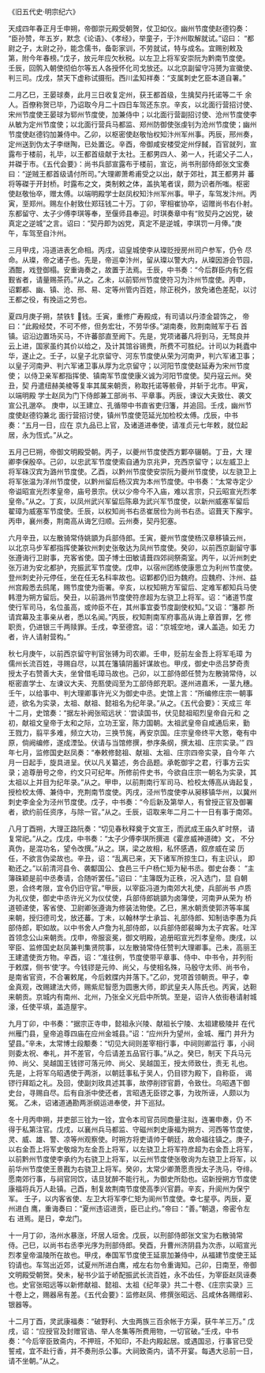 

《旧五代史·明宗纪六》

天成四年春正月壬申朔，帝御崇元殿受朝贺，仗卫如仪。幽州节度使赵德钧奏： “臣孙赞，年五岁，默念《论语》、《孝经》，举童子，于汴州取解就试。”诏曰： “都尉之子，太尉之孙，能念儒书，备彰家训，不劳就试，特与成名。宜赐别敕及 第，附今年春榜。”戊子，放元年应欠秋税。以左卫上将军安崇阮为黔南节度使。 壬辰，回鹘入朝使彻伯尔等五人各授怀化司戈放还。以北京副留守冯赟为宣徽使、 判三司。戊戌，禁天下虚称试摄衔。西川孟知祥奏：“支属刺史乞臣本道自署。”

二月乙巳，王晏球奏，此月三日收复定州，获王都首级，生擒契丹托诺等二千 余人。百僚称贺已毕，乃诏取今月二十四日车驾还东京。辛亥，以北面行营招讨使、 宋州节度使王晏球为郓州节度使，加兼侍中；以北面行营副招讨使、沧州节度使李 从敏为定州节度使；以北面行营兵马都监、郑州防御使张虔钊为沧州节度使；幽州 节度使赵德钧加兼侍中。乙卯，以枢密使赵敬怡权知汴州军州事。丙辰，邢州奏， 定州送到伪太子李继陶，已处置讫。辛酉，帝御咸安楼受定州俘馘，百官就列，宣 露布于楼前，礼毕，以王都首级献于太社。王都男四人、弟一人，托诺父子二人， 并磔于市。《五代会要》：尚书兵部宣露布于楼前，宣讫，尚书刑部侍郎张文宝奏 曰：“逆贼王都首级请付所司。”大理卿萧希甫受之以出，献于郊社，其王都男并 蕃将等磔于开封桥。时露布之文，类制敕之体，盖执笔者误，颇为识者所嗤。枢密 使赵敬怡卒，赠太傅。以端明殿学士赵凤权知汴州军州事。甲子，车驾发汴州。丙 寅，至郑州。赐左仆射致仕郑珏钱二十万。丁卯，宰相崔协卒，诏赠尚书右仆射。 东都留守、太子少傅李琪等奉，至偃师县奉迎。时琪奏章中有“败契丹之凶党，破 真定之逆城”之言。诏曰：“契丹即为凶党，真定不是逆城，李琪罚一月俸。”庚 午，车驾至自汴州。

三月甲戌，冯道进表乞命相。丙戌，诏皇城使李从璨贬授房州司户参军，仍令 尽命。从璨，帝之诸子也。先是，帝巡幸汴州，留从璨以警大内，从璨因游会节园， 酒酣，戏登御榻。安重诲奏之，故置于法焉。壬辰，中书奏：“今后群臣内有乞假 觐省者，请量赐茶药。”从之。乙未，以前郓州节度使符习为汴州节度使。丙申， 诏鄴都、幽、镇、沧、邢、易、定等州管内百姓，除正税外，放免诸色差配，以讨 王都之役，有挽运之劳也。

夏四月庚子朔，禁铁钅钱。壬寅，重修广寿殿成，有司请以丹漆金碧饰之， 帝曰：“此殿经焚，不可不修，但务宏壮，不劳华侈。”湖南奏，败荆南贼军于石 首镇。诏沿边置场买马，不许蕃部直至阙下。先是，党项诸蕃凡将到马，无驽良并 云上进，国家虽约其价以给之，及计其馆谷锡赉，所费不可胜纪。计司以为耗蠹中 华，遂止之。壬子，以皇子北京留守、河东节度使从荣为河南尹，判六军诸卫事； 以皇子河南尹、判六军诸卫事从厚为北京留守；以河阳节度使赵延寿为宋州节度使； 以侍卫亲军都指挥使、镇南军节度使康义诚为河阳节度使。契丹寇云州。癸丑，契 丹遣纽赫美棱等复率其属来朝贡，称取托诺等骸骨，并斩于北市。甲寅，以端明殿 学士赵凤为门下侍郎兼工部尚书、平章事。丙辰，谏议大夫致仕、袭文宣公孔邈卒。 庚申，以王建立、孔循带中书直省吏归籓，并追回。壬戌，幽州节度使赵德钧兼北 面行营招讨使，镇州节度使范延光加检校太傅。戊辰，中书奏：“五月一日，应在 京九品已上官，及诸道进奉使，请准贞元七年敕，就位起居，永为恆式。”从之。

五月己巳朔，帝御文明殿受朝。丙子，以夔州节度使西方鄴卒辍朝。丁丑，大 理卿李保殷卒。己卯，以忠武军节度使索自通为京兆尹，充西京留守；以左威卫上 将军硃汉宾为潞州节度使。乙酉，以黔州节度使安崇阮为夔州节度使，以左骁卫上 将军张温为洋州节度使，以黔州留后杨汉宾为本州节度使。中书奏：“太常寺定少 帝谥昭宣光烈孝皇帝，庙号景宗。伏以少帝今不入庙，难以言宗，只云昭宣光烈孝 皇帝。”从之。丁亥，以凤州武兴军留后陈皋为武兴军节度使，以新州威塞军留后 翟璋为威塞军节度使。壬辰，以权知尚书右丞崔居俭为尚书右丞。诏葺天下廨宇。 丙申，襄州奏，荆南高从诲乞归顺。云州奏，契丹犯塞。

六月辛丑，以左散骑常侍姚顗为兵部侍郎。壬寅，夔州节度使杨汉章移镇云州， 以北京马步军都指挥使兼钦州刺史张敬达为凤州节度使。癸卯，以前西京副留守事 张遵诲行卫尉事，充客省使。国子博士田敏请葺四郊祠祭斋室。丙午，以沂州刺史 张万进为安北都护，充振武军节度使。戊申，以宿州团练使康思立为利州节度使。 登州刺史孙元停任，坐在任无名科率故也。诏鄴都仍旧为魏府。应魏府、汴州、益 州宫殿悉去鸱尾，赐节度使为衙署。辛亥，以权知朔方军留后、定难军都知兵马使 韩澄为朔方留后。癸丑，以前潞州节度使符彦超为左骁卫上将军。诏：“诸道节度 使行军司马，名位虽高，或帅臣不在，其州事宜委节度副使权知。”又诏：“籓郡 所请宾幕及主事亲从者，悉以名闻。”丙辰，权知荆南军府事高从诲上章首罪，乞 修职贡，仍进银三千两赎罪。壬戌，幸至德宫。诏：“京城空地，课人盖造。如无 力者，许人请射营构。”

秋七月庚午，以前西京留守判官张镈为司农卿。壬申，贬前左金吾上将军毛璋 为儒州长流百姓，寻赐自尽，以其在籓镇阴蓄奸谋故也。甲戌，御史中丞吕梦奇责 授太子右赞善大夫，坐曾借毛璋马故也。己卯，以工部侍郎任赞为左散骑常侍，以 枢密直学士、左谏议大夫、充匦使阎至为工部侍郎充职。遂州进嘉禾，一茎九穗。 壬午，以给事中、判大理卿事许光义为御史中丞。史馆上言：“所编修庄宗一朝事 迹，欲名为实录，太祖、献祖、懿祖名为纪年录。”从之。《五代会要》：天成三 年十二月，史馆奏：“据左补阙张昭远状：‘尝读国书，伏见懿祖昭烈皇帝自元和 之初，献祖文皇帝于太和之际，立功王室，陈力国朝。太祖武皇帝自咸通后来，勤 王戮力，翦平多难，频立大功，三换节旄，再安京国。庄宗皇帝终平大憝，奄有中 原，倘阙编修，遂成湮坠。伏请与当馆修撰，参序条纲，撰太祖、庄宗实录。’” 四年七月，监修国史赵凤奏：“奉敕修懿祖、献祖、太祖、庄宗四帝实录，自今年 六月一日起手，旋具进呈。伏以凡关纂述，务合品题。承乾御宇之君，行事方云实 录；追尊册号之帝，约文只可纪年。所修前件史书，今欲自庄宗一朝名为实录，其 太祖以上并目为纪年录。”从之。甲申，以前荆南行军司马、检校太傅高从诲起复， 授检校太傅、兼侍中，充荆南节度使。丙戌，泾州节度使李从昶移镇华州，以冀州 刺史李金全为泾州节度使。戊子，中书奏：“今后新及第举人，有曾授正官及御署 者，欲约前任资序，与除一官。”从之。壬辰，诏取来年二月二十一日有事于南郊。

八月丁酉朔，大理正路阮奏：“切见春秋释奠于文宣王，而武成王庙久旷时祭， 请复常祀。”从之。戊戌，中书奏：“太子少傅李琪所撰进《霍彦威神道碑》文， 不分真伪，是混功名，望令改撰。”从之。琪，梁之故相，私怀感遇，叙彦威在梁 历任，不欲言伪梁故也。辛丑，诏：“乱离已来，天下诸军所掠生口，有主识认， 即勒还之。”以前清河县令、袭酅国公、食邑三千户杨仁矩为秘书丞。御史台奏： “主簿硃颖是前中丞奏请，合随听罢任。”诏曰：“主簿既为正秩，况入选门，显 自朝恩，合终考限，宜令仍旧守官。”甲辰，以宰臣冯道为南郊大礼使，兵部尚书 卢质为礼仪使，御史中丞许光义为仪仗使，兵部侍郎姚顗为卤簿使，河南尹从荣为 桥道顿递使，客省使、卫尉卿张遵诲为修装法物使。乙巳，黑水朝贡使郭济等率属 来朝，授归德司戈，放还蕃。丁未，以翰林学士承旨、礼部侍郎、知制诰李愚为兵 部侍郎，职如故。以中书舍人卢詹为礼部侍郎，以兵部侍郎裴皞为太子宾客。吐浑 首领念公山来朝贡。戊申，帝服衮冕，御文明殿，追册昭宣光烈孝皇帝。庚戌，以 宰臣、监修国史赵凤兼判集贤院事，以左散骑常侍任赞判大理卿事。己未，高丽王 王建遣使贡方物。辛酉，诏：“准往例，节度使带平章事、侍中、中书令，并列衔 于敕牒，侧书‘使’字。今钱镠是元帅、尚父，与使相名殊，马殷守太师、尚书令， 是南省官资，不合署敕尾，今后敕牒内并落下。”乙卯，党项首领朝贡。甲子，幸 金真观，改赐建法大师，赐紫尼智愿为圆惠大师，即武皇夫人陈氏也。丙寅，达靼 来朝贡。京城内有南州、北州，乃张全义光启中所筑。至是，诏许人依街巷请射城 濠，任使平填，盖造屋宇。

九月丁卯，中书奏：“据宗正寺申，懿祖永兴陵、献祖长宁陵、太祖建极陵并 在代州雁门县，皇帝追尊四庙在应州金城县。”诏：“应州升为望州，金城、雁门 并升为望县。”辛未，太常博士段颙奏：“切见大祠则差宰相行事，中祠则卿监行 事，小祠则委太祝、奉礼，并不差官，今后请差五品官行事。”从之。癸巳，制天 下兵马元帅、尚父、吴越国王钱镠可落元帅、尚父、吴越国王，授太师致仕，责无 礼也。先是，上将军乌昭遇使于两浙，以朝廷事私于吴人，仍目镠为殿下，自称臣， 谒镠行拜蹈之礼。及回，使副刘玫具述其事，故停削镠官爵，令致仕。乌昭遇下御 史台，寻赐自尽。后有自浙中使还者，言昭遇无臣镠之事，为玫所诬，人颇以为冤。 乙未，诏诸道通勘两浙纲运进奉使，并下巡狱。

冬十月丙申朔，并吏部三铨为一铨，宜令本司官员同商量注拟，连署申奏，仍 不得于私第注官。戊戌，以襄州兵马都监、守磁州刺史康福为朔方、河西等节度使， 灵、威、雄、警、凉等州观察使。时朔方将吏请帅于朝廷，故命福往镇之。庚子， 以右金吾上将军史敬熔为左金吾上将军，以左骁卫上将军符彦超为右金吾上将军， 以前黔州节度使李承约为右骁卫上将军，以云州节度使张敬询为左骁卫上将军，以 前华州节度使王景戡为右骁卫上将军。癸卯，太常少卿萧愿责授太子洗马，夺绯。 愿南郊行事，与祠官同饮，诘旦犹醉不能行礼，为御史所劾也。诏新授朔方节度使 康福将兵万人赴镇。己酉，制复故荆南节度使高季兴官爵。辛亥，升阆州为保宁军。 壬子，以内客省使、左卫大将军李仁矩为阆州节度使。幸七星亭。丙辰，夏州进白 鹰，重诲奏曰：“夏州违诏进贡，臣已止约。”帝曰：“善。”朝退，帝密令左右 进焉。是日，幸龙门。

十一月丁卯，洛州水暴涨，坏居人垣舍。戊辰，以刑部侍郎张文宝为右散骑常 侍。己巳，以尚书右丞李光序为刑部侍郎。癸酉，升曹州济阴县为次赤，以昭宣光 烈孝皇帝温陵所在故也。甲戌，奉国军节度使王延禀加兼侍中，从福建节度使王延 钧请也。车驾出近郊，试夏州所进白鹰，戒左右勿令重诲知。己卯，日南至，帝御 文明殿受朝贺。癸未，秘书少监于峤配振武长流百姓，永不齿任，为宰臣赵凤诬奏 也。史官张昭远等以新修献祖、懿祖、太祖《纪年录》共二十卷、《庄宗实录》三 十卷上之，赐器帛有差。《五代会要》：监修赵凤、修撰张昭远、吕咸休各赐缯彩、 银器等。

十二月丁酉，灵武康福奏：“破野利、大虫两族三百余帐于方渠，获牛羊三万。” 戊戌，诏：“应授官及封赠官诰、举人冬集等所费用物，一切官破。”壬戌，中书 奏：“今后宰臣致斋内，不押班，不知印，不赴内殿起居。或遇国忌，行事官已受 誓戒，宜不赴行香，并不奏刑杀公事。大祠致斋内，请不开宴。每遇大忌前一日， 请不坐朝。”从之。

